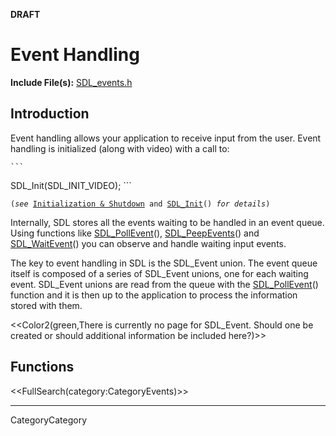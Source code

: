 <!-- #master-page:CategoryTemplate -->
<!-- #master-date:Unknown-Date -->
<!-- format wiki -->
<!-- language en -->
'''DRAFT'''

= Event Handling =

'''Include File(s):'''  [http://hg.libsdl.org/SDL/file/68dfd6df47da/include/SDL_events.h SDL_events.h]


== Introduction ==
Event handling allows your application to receive input from the user. Event handling is initialized (along with video) with a call to:

 ```
SDL_Init(SDL_INIT_VIDEO);
```
 (''see'' [http://wiki.libsdl.org/moin.cgi/CategoryInit Initialization & Shutdown] and [[SDL_Init]]() ''for details'')

Internally, SDL stores all the events waiting to be handled in an event queue. Using functions like [[SDL_PollEvent]](), [[SDL_PeepEvents]]() and [[SDL_WaitEvent]]() you can observe and handle waiting input events.

The key to event handling in SDL is the SDL_Event union. The event queue itself is composed of a series of SDL_Event unions, one for each waiting event. SDL_Event unions are read from the queue with the [[SDL_PollEvent]]() function and it is then up to the application to process the information stored with them. 

<<Color2(green,There is currently no page for SDL_Event.  Should one be created or should additional information be included here?)>>

== Functions ==

<<FullSearch(category:CategoryEvents)>>

----
CategoryCategory
